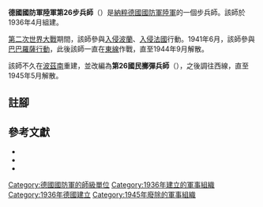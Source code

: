 {{Infobox military unit
|unit_name = 德國國防軍陸軍第26步兵師<br>德國國防軍陸軍第26國民擲彈兵師
|image= 26. Infanterie-Division(Wehrmacht).svg
|image_size = 240
|caption=
|country= {{flag|Nazi Germany}}
|type= [[步兵|步兵]]
|branch= [[納粹德國陸軍|陸軍]]
|dates= 1936年4月1日至1945年5月
|command_structure=
|size= [[师_(军队)|師]]
}}

'''德國國防軍陸軍第26步兵師'''（{{lang-de|'''26. Infanterie-Division'''}}）是[[納粹德國|納粹德國]][[德國國防軍|國防軍]][[納粹德國陸軍|陸軍]]的一個步兵師。該師於1936年4月組建{{cfn|Mitcham|y=2007}}。

[[第二次世界大戰|第二次世界大戰]]期間，該師參與[[波蘭戰役|入侵波蘭]]、[[法國戰役|入侵法國]]行動。1941年6月，該師參與[[巴巴羅薩行動|巴巴羅薩行動]]，此後該師一直在[[苏德战争|東線]]作戰，直至1944年9月解散。

該師不久在[[波茲南|波茲南]]重建，並改編為'''第26國民擲彈兵師'''（{{lang-de|'''26. Volksgrenadier-Division'''}}），之後調往西線，直至1945年5月解散。

== 註腳 ==
{{reflist}}

== 參考文獻 ==
* {{Cite book| author=Burkhard Müller-Hillebrand |title=''Das Heer 1933-1945. Entwicklung des organisatorischen Aufbaues'' | volume= Vol. III: ''Der Zweifrontenkrieg. Das Heer vom Beginn des Feldzuges gegen die Sowjetunion bis zum Kriegsende''| publisher=Mittler | location=Frankfurt am Main |year=1969 | page=286 | language=de}}
* {{Cite book| author=Georg Tessin |title='''Verbände und Truppen der deutschen Wehrmacht und Waffen-SS im Zweiten Weltkrieg, 1939 - 1945'' | volume=Vol. IV: ''Die Landstreitkräfte 15 -30'' | publisher= Mittler | location= Frankfurt am Main | year=1970 | language=de}}
* {{Cite book|last=Mitcham |first=Samuel W., Jr.|author-link=Samuel W. Mitcham|title=German Order of Battle, Volume One: 1st – 290th Infantry Divisions in WWII|year=2007|publisher=Stackpole Books|location=PA; United States of America|isbn=978-0-8117-3416-5|ref={{sfnRef|Mitcham|y=2007}}}}

{{mil-stub}}
{{德國國防軍陸軍的步兵師}}
[[Category:德國國防軍的師級單位|Category:德國國防軍的師級單位]]
[[Category:1936年建立的軍事組織|Category:1936年建立的軍事組織]]
[[Category:1936年德國建立|Category:1936年德國建立]]
[[Category:1945年廢除的軍事組織|Category:1945年廢除的軍事組織]]